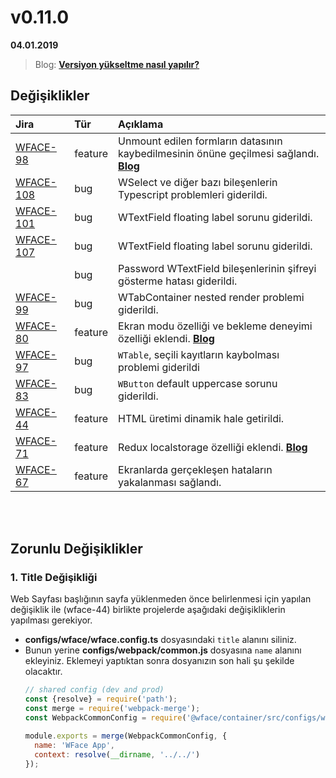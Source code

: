 
# v0.11.0

**04.01.2019**

> Blog: [__Versiyon yükseltme nasıl yapılır?__](./#/blog/how-to-version-upgrade)

## Değişiklikler

| Jira                                                        | Tür           | Açıklama                                                                                          |
|:------------------------------------------------------------|:--------------|:--------------------------------------------------------------------------------------------------|
| [WFACE-98](https://jira.digiturk.com.tr/browse/WFACE-98)    | feature       | Unmount edilen formların datasının kaybedilmesinin önüne geçilmesi sağlandı. [__Blog__](./#/blog/form-data-persistency) |
| [WFACE-108](https://jira.digiturk.com.tr/browse/WFACE-108)  | bug           | WSelect ve diğer bazı bileşenlerin Typescript problemleri giderildi.                              |
| [WFACE-101](https://jira.digiturk.com.tr/browse/WFACE-101)  | bug           | WTextField floating label sorunu giderildi.                                                       |
| [WFACE-107](https://jira.digiturk.com.tr/browse/WFACE-107)  | bug           | WTextField floating label sorunu giderildi.                                                       |
|                                                             | bug           | Password WTextField bileşenlerinin şifreyi gösterme hatası giderildi.                             |
| [WFACE-99](https://jira.digiturk.com.tr/browse/WFACE-99)    | bug           | WTabContainer nested render problemi giderildi.                                                   |
| [WFACE-80](https://jira.digiturk.com.tr/browse/WFACE-80)    | feature       | Ekran modu özelliği ve bekleme deneyimi özelliği eklendi. [__Blog__](./#/blog/screen-mode-usage)  |
| [WFACE-97](https://jira.digiturk.com.tr/browse/WFACE-97)    | bug           | `WTable`, seçili kayıtların kaybolması problemi giderildi                                         |
| [WFACE-83](https://jira.digiturk.com.tr/browse/WFACE-83)    | bug           | `WButton` default uppercase sorunu giderildi.                                                     |
| [WFACE-44](https://jira.digiturk.com.tr/browse/WFACE-44)    | feature       | HTML üretimi dinamik hale getirildi.                                                              |
| [WFACE-71](https://jira.digiturk.com.tr/browse/WFACE-71)    | feature       | Redux localstorage özelliği eklendi. [__Blog__](./#/blog/localstorage-usage)                      |
| [WFACE-67](https://jira.digiturk.com.tr/browse/WFACE-67)    | feature       | Ekranlarda gerçekleşen hataların yakalanması sağlandı.                                            |

<br/>
<br/>

## Zorunlu Değişiklikler

### 1. Title Değişikliği

Web Sayfası başlığının sayfa yüklenmeden önce belirlenmesi için yapılan değişiklik ile (wface-44) 
birlikte projelerde aşağıdaki değişikliklerin yapılması gerekiyor. 

  - __configs/wface/wface.config.ts__ dosyasındaki `title` alanını siliniz.
  - Bunun yerine __configs/webpack/common.js__ dosyasına `name` alanını ekleyiniz. 
    Eklemeyi yaptıktan sonra dosyanızın son hali şu şekilde olacaktır. 
    ```javascript
    // shared config (dev and prod)
    const {resolve} = require('path');
    const merge = require('webpack-merge');
    const WebpackCommonConfig = require('@wface/container/src/configs/webpack/common');

    module.exports = merge(WebpackCommonConfig, {  
      name: 'WFace App',
      context: resolve(__dirname, '../../')
    });
    ```

